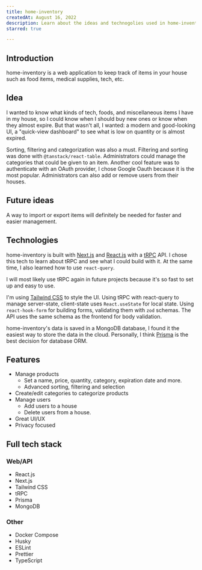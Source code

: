 ```yaml
---
title: home-inventory
createdAt: August 16, 2022
description: Learn about the ideas and technogolies used in home-inventory
starred: true

---
```


## Introduction

home-inventory is a web application to keep track of items in your house such as food items, medical supplies, tech, etc.

## Idea

I wanted to know what kinds of tech, foods, and miscellaneous items I have in my house, so I could know when I should buy new ones or know when they almost expire.
But that wasn't all, I wanted: a modern and good-looking UI, a "quick-view dashboard" to see what is low on quantity or is almost expired.

Sorting, filtering and categorization was also a must. Filtering and sorting was done with `@tanstack/react-table`. Administrators could manage the categories that could be given to an item.
Another cool feature was to authenticate with an OAuth provider, I chose Google Oauth because it is the most popular. Administrators can also add or remove users from their houses.

## Future ideas

A way to import or export items will definitely be needed for faster and easier management.

## Technologies

home-inventory is built with [Next.js](https://nextjs.org) and [React.js](https://reactjs.org) with a [tRPC](https://trpc.io) API. I chose this tech to learn about tRPC and see what I could build with it.
At the same time, I also learned how to use `react-query`.

I will most likely use tRPC again in future projects because it's so fast to set up and easy to use.

I'm using [Tailwind CSS](https://tailwindcss.com) to style the UI. Using tRPC with react-query to manage server-state, client-state uses `React.useState` for local state.
Using `react-hook-form` for building forms, validating them with `zod` schemas. The API uses the same schema as the frontend for body validation.

home-inventory's data is saved in a MongoDB database, I found it the easiest way to store the data in the cloud.
Personally, I think [Prisma](https://prisma.io) is the best decision for database ORM.

## Features

- Manage products
  - Set a name, price, quantity, category, expiration date and more.
  - Advanced sorting, filtering and selection
- Create/edit categories to categorize products
- Manage users
  - Add users to a house
  - Delete users from a house.
- Great UI/UX
- Privacy focused

## Full tech stack

### Web/API

- React.js
- Next.js
- Tailwind CSS
- tRPC
- Prisma
- MongoDB

### Other

- Docker Compose
- Husky
- ESLint
- Prettier
- TypeScript

